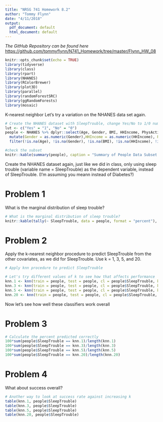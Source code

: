 ```yaml
---
title: "NRSG 741 Homework 8.2"
author: "Tommy Flynn"
date: "4/11/2018"
output:
  pdf_document: default
  html_document: default
---
```

_The GitHub Repository can be found here_ <https://github.com/tommyflynn/N741_Homework/tree/master/Flynn_HW_08>
```r
knitr::opts_chunk$set(echo = TRUE)
library(tidyverse)
library(class)
library(rpart)
library(NHANES)
library(RColorBrewer)
library(plot3D)
library(parallel)
library(randomForestSRC)
library(ggRandomForests)
library(mosaic)
```

K-nearest neighbor
Let's try a variation on the NHANES data set again.
  
```r
# Create the NHANES dataset with SleepTrouble, change Yes/No to 1/0 numeric, and filter out NA
lut <- c("Yes" = "1", "No" = "0")
people <- NHANES %>% dplyr::select(Age, Gender, BMI, HHIncome, PhysActive, SleepTrouble) %>%
  mutate(Gender = as.numeric(Gender),HHIncome = as.numeric(HHIncome), PhysActive = as.numeric(PhysActive), SleepTrouble =                                  as.numeric(lut[SleepTrouble])) %>%
  filter(!is.na(Age), !is.na(Gender), !is.na(BMI), !is.na(HHIncome), !is.na(PhysActive), !is.na(SleepTrouble))

#check the subset
knitr::kable(summary(people), caption = "Summary of People Data Subset with SleepTrouble")
```
Create the NHANES dataset again, just like we did in class, only using sleep trouble (variable name = SleepTrouble) as the dependent variable, instead of SleepTrouble. (I'm assuming you meann instead of Diabetes?) 
  
Problem 1
=========
What is the marginal distribution of sleep trouble?
```r
# What is the marginal distribution of sleep trouble?
knitr::kable(tally(~ SleepTrouble, data = people, format = "percent"), caption = "Marginal Distribution of SleepTrouble")
```



Problem 2
=========
Apply the k-nearest neighbor procedure to predict SleepTrouble from the other covariates, as we did for SleepTrouble. Use k = 1, 3, 5, and 20.  


```r
# Apply knn procedure to predict SleepTrouble

# Let's try different values of k to see how that affects performance
knn.1 <- knn(train = people, test = people, cl = people$SleepTrouble, k = 1)
knn.3 <- knn(train = people, test = people, cl = people$SleepTrouble, k = 3)
knn.5 <- knn(train = people, test = people, cl = people$SleepTrouble, k = 5)
knn.20 <- knn(train = people, test = people, cl = people$SleepTrouble, k = 20)
```

Now let's see how well these classifiers work overall

Problem 3
=========
```r
# Calculate the percent predicted correctly
100*sum(people$SleepTrouble == knn.1)/length(knn.1)
100*sum(people$SleepTrouble == knn.3)/length(knn.3)
100*sum(people$SleepTrouble == knn.5)/length(knn.5)
100*sum(people$SleepTrouble == knn.20)/length(knn.20)
```

Problem 4
=========
What about success overall?

```r
# Another way to look at success rate against increasing k
table(knn.1, people$SleepTrouble)
table(knn.3, people$SleepTrouble)
table(knn.5, people$SleepTrouble)
table(knn.20, people$SleepTrouble)
```

